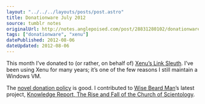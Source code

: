 ```yaml
---
layout: "../../../layouts/posts/post.astro"
title: Donationware July 2012
source: tumblr notes
originalUrl: http://notes.anglepoised.com/post/28831280102/donationware-july-2012
tags: ["donationware", "xenu"]
datePublished: 2012-08-06
dateUpdated: 2012-08-06
---
```


This month I’ve donated to (or rather, on behalf of) [Xenu’s Link Sleuth](http://home.snafu.de/tilman/xenulink.html). I’ve been using Xenu for many years; it’s one of the few reasons I still maintain a Windows VM.

The [novel donation policy](http://home.snafu.de/tilman/xenulink.html#donation) is good. I contributed to [Wise Beard Man](http://en.wikipedia.org/wiki/Mark_Bunker)’s latest project, [Knowledge Report, The Rise and Fall of the Church of Scientology](http://www.indiegogo.com/knowledgereport).
